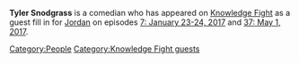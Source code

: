 {{Stub}}
'''Tyler Snodgrass''' is a comedian who has appeared on [[Knowledge Fight]] as a guest fill in for [[Jordan Holmes|Jordan]] on episodes [[7: January 23-24, 2017]] and [[37: May 1, 2017]].

[[Category:People]][[Category:Knowledge Fight guests]]